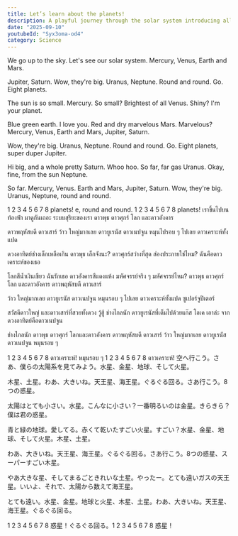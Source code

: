 ```yaml
---
title: Let’s learn about the planets!
description: A playful journey through the solar system introducing all eight planets with fun, child-friendly descriptions.
date: "2025-09-10"
youtubeId: "Syx3oma-od4"
category: Science
---
```


<YouTube id="Syx3oma-od4" />


<TranscriptTabs>
<EnglishTranscript>
We go up to the sky. Let's see our solar system.  Mercury, Venus, Earth and Mars.

Jupiter, Saturn.  Wow, they're big. Uranus, Neptune.  Round and round. Go.  Eight planets.

The sun is so small.  Mercury. So small?  Brightest of all Venus. Shiny?  I'm your planet.

Blue green earth.  I love you. Red and dry marvelous Mars.  Marvelous? Mercury, Venus, Earth and Mars, Jupiter, Saturn.

Wow, they're big.  Uranus, Neptune. Round and round.  Go. Eight planets, super duper Jupiter.

Hi big, and a whole pretty Saturn. Whoo hoo.  So far, far gas Uranus. Okay, fine, from the sun Neptune.

So far.  Mercury, Venus. Earth and Mars, Jupiter, Saturn. Wow, they're big.  Uranus, Neptune, round and round.

1 2 3 4 5 6 7 8 planets!  e, round and round. 1 2 3 4 5 6 7 8 planets!
</EnglishTranscript>
<ThaiTranslation>
เราขึ้นไปบนท้องฟ้า มาดูกันเถอะ ระบบสุริยะของเรา ดาวพุธ ดาวศุกร์ โลก และดาวอังคาร

ดาวพฤหัสบดี ดาวเสาร์ ว้าว ใหญ่มากเลย ดาวยูเรนัส ดาวเนปจูน หมุนไปรอบ ๆ ไปเลย ดาวเคราะห์ทั้งแปด

ดวงอาทิตย์ช่างเล็กเหลือเกิน ดาวพุธ เล็กจังนะ? ดาวศุกร์สว่างที่สุด ส่องประกายใช่ไหม? ฉันคือดาวเคราะห์ของเธอ

โลกสีน้ำเงินเขียว ฉันรักเธอ ดาวอังคารสีแดงแห้ง มหัศจรรย์จริง ๆ มหัศจรรย์ไหม? ดาวพุธ ดาวศุกร์ โลก และดาวอังคาร ดาวพฤหัสบดี ดาวเสาร์

ว้าว ใหญ่มากเลย ดาวยูเรนัส ดาวเนปจูน หมุนรอบ ๆ ไปเลย ดาวเคราะห์ทั้งแปด ซูเปอร์จูปิเตอร์

สวัสดีดาวใหญ่ และดาวเสาร์ที่สวยทั้งดวง วู้ฮู้ ช่างไกลนัก ดาวยูเรนัสที่เต็มไปด้วยแก๊ส โอเค เอาล่ะ จากดวงอาทิตย์คือดาวเนปจูน

ช่างไกลนัก ดาวพุธ ดาวศุกร์ โลกและดาวอังคาร ดาวพฤหัสบดี ดาวเสาร์ ว้าว ใหญ่มากเลย ดาวยูเรนัส ดาวเนปจูน หมุนรอบ ๆ

1 2 3 4 5 6 7 8 ดาวเคราะห์! หมุนรอบ ๆ 1 2 3 4 5 6 7 8 ดาวเคราะห์!
</ThaiTranslation>
<JapaneseTranslation>
空へ行こう。さあ、僕らの太陽系を見てみよう。水星、金星、地球、そして火星。

木星、土星。わあ、大きいね。天王星、海王星。ぐるぐる回る。さあ行こう。8つの惑星。

太陽はとても小さい。水星。こんなに小さい？一番明るいのは金星。きらきら？僕は君の惑星。

青と緑の地球。愛してる。赤くて乾いたすごい火星。すごい？水星、金星、地球、そして火星。木星、土星。

わあ、大きいね。天王星、海王星。ぐるぐる回る。さあ行こう。8つの惑星、スーパーすごい木星。

やあ大きな星、そしてまるごときれいな土星。やったー。とても遠いガスの天王星。いいよ、それで、太陽から数えて海王星。

とても遠い。水星、金星。地球と火星、木星、土星。わあ、大きいね。天王星、海王星。ぐるぐる回る。

1 2 3 4 5 6 7 8 惑星！ぐるぐる回る。1 2 3 4 5 6 7 8 惑星！
</JapaneseTranslation>
</TranscriptTabs>
